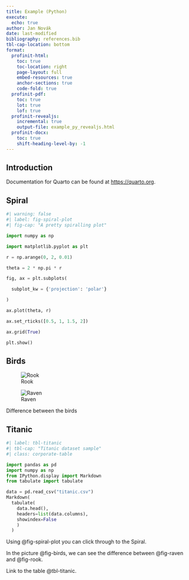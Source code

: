 ```yaml
---
title: Example (Python)
execute:
  echo: true
author: Jan Novák
date: last-modified
bibliography: references.bib
tbl-cap-location: bottom
format:
  profinit-html:
    toc: true
    toc-location: right
    page-layout: full
    embed-resources: true
    anchor-sections: true
    code-fold: true
  profinit-pdf:
    toc: true
    lot: true
    lof: true
  profinit-revealjs:
    incremental: true
    output-file: example_py_revealjs.html
  profinit-docx:
    toc: true
    shift-heading-level-by: -1
---
```


## Introduction

Documentation for Quarto can be found at <https://quarto.org>.

## Spiral

```python
#| warning: false
#| label: fig-spiral-plot
#| fig-cap: "A pretty spiralling plot"

import numpy as np

import matplotlib.pyplot as plt

r = np.arange(0, 2, 0.01)

theta = 2 * np.pi * r

fig, ax = plt.subplots(

  subplot_kw = {'projection': 'polar'}

)

ax.plot(theta, r)

ax.set_rticks([0.5, 1, 1.5, 2])

ax.grid(True)

plt.show()

```

## Birds

::: {#fig-birds layout-ncol=2}
![Rook](rook.jpg){#fig-rook}

![Raven](raven.jpg){#fig-raven}

Difference between the birds
:::

## Titanic

```python
#| label: tbl-titanic
#| tbl-cap: "Titanic dataset sample"
#| class: corporate-table

import pandas as pd
import numpy as np
from IPython.display import Markdown
from tabulate import tabulate

data = pd.read_csv("titanic.csv")
Markdown(
  tabulate(
    data.head(),
    headers=list(data.columns),
    showindex=False
    )
  )

```


Using @fig-spiral-plot you can click through to the Spiral.

In the picture @fig-birds, we can see the difference between @fig-raven and @fig-rook.

Link to the table @tbl-titanic.